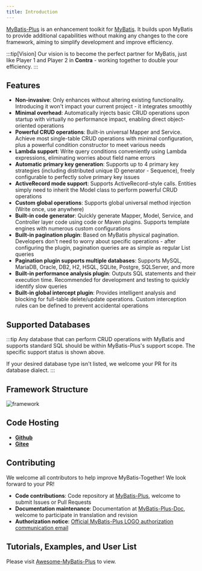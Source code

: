 ```yaml
---
title: Introduction
---
```



[MyBatis-Plus](https://github.com/baomidou/mybatis-plus) is an enhancement toolkit for [MyBatis](https://www.mybatis.org/mybatis-3/). It builds upon MyBatis to provide additional capabilities without making any changes to the core framework, aiming to simplify development and improve efficiency.

:::tip[Vision]
Our vision is to become the perfect partner for MyBatis, just like Player 1 and Player 2 in **Contra** - working together to double your efficiency.
:::

<Partner />

## Features

- **Non-invasive**: Only enhances without altering existing functionality. Introducing it won't impact your current project - it integrates smoothly
- **Minimal overhead**: Automatically injects basic CRUD operations upon startup with virtually no performance impact, enabling direct object-oriented operations
- **Powerful CRUD operations**: Built-in universal Mapper and Service. Achieve most single-table CRUD operations with minimal configuration, plus a powerful condition constructor to meet various needs
- **Lambda support**: Write query conditions conveniently using Lambda expressions, eliminating worries about field name errors
- **Automatic primary key generation**: Supports up to 4 primary key strategies (including distributed unique ID generator - Sequence), freely configurable to perfectly solve primary key issues
- **ActiveRecord mode support**: Supports ActiveRecord-style calls. Entities simply need to inherit the Model class to perform powerful CRUD operations
- **Custom global operations**: Supports global universal method injection (Write once, use anywhere)
- **Built-in code generator**: Quickly generate Mapper, Model, Service, and Controller layer code using code or Maven plugins. Supports template engines with numerous custom configurations
- **Built-in pagination plugin**: Based on MyBatis physical pagination. Developers don't need to worry about specific operations - after configuring the plugin, pagination queries are as simple as regular List queries
- **Pagination plugin supports multiple databases**: Supports MySQL, MariaDB, Oracle, DB2, H2, HSQL, SQLite, Postgre, SQLServer, and more
- **Built-in performance analysis plugin**: Outputs SQL statements and their execution time. Recommended for development and testing to quickly identify slow queries
- **Built-in global intercept plugin**: Provides intelligent analysis and blocking for full-table delete/update operations. Custom interception rules can be defined to prevent accidental operations

## Supported Databases

<SupportDb />

:::tip
Any database that can perform CRUD operations with MyBatis and supports standard SQL should be within MyBatis-Plus's support scope. The specific support status is shown above.

If your desired database type isn't listed, we welcome your PR for its database dialect.
:::

## Framework Structure

![framework](/images/content/mybatis-plus-framework.webp)

## Code Hosting

- **[Github](https://github.com/baomidou/mybatis-plus)**
- **[Gitee](https://gitee.com/baomidou/mybatis-plus)**

## Contributing

We welcome all contributors to help improve MyBatis-Together! We look forward to your PR!

- **Code contributions**: Code repository at [MyBatis-Plus](https://github.com/baomidou/mybatis-plus), welcome to submit Issues or Pull Requests
- **Documentation maintenance**: Documentation at [MyBatis-Plus-Doc](https://github.com/baomidou/mybatis-plus-doc), welcome to participate in translation and revision
- **Authorization notice**: [Official MyBatis-Plus LOGO authorization communication email](/document/logo-request.html)

## Tutorials, Examples, and User List

Please visit [Awesome-MyBatis-Plus](https://github.com/baomidou/awesome-mybatis-plus) to view.
